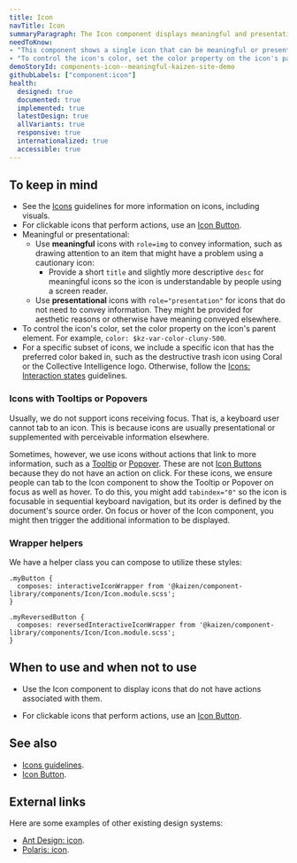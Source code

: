 ```yaml
---
title: Icon
navTitle: Icon
summaryParagraph: The Icon component displays meaningful and presentational icons.
needToKnow:
- "This component shows a single icon that can be meaningful or presentational."
- "To control the icon's color, set the color property on the icon's parent element."
demoStoryId: components-icon--meaningful-kaizen-site-demo
githubLabels: ["component:icon"]
health:
  designed: true
  documented: true
  implemented: true
  latestDesign: true
  allVariants: true
  responsive: true
  internationalized: true
  accessible: true
---
```



## To keep in mind

*   See the [Icons](/guidelines/icons) guidelines for more information on icons, including visuals.
*   For clickable icons that perform actions, use an [Icon Button](/components/icon-button).
*   Meaningful or presentational:
    *   Use **meaningful** icons with `role=img` to convey information, such as drawing attention to an item that might have a problem using a cautionary icon:
        *   Provide a short `title` and slightly more descriptive `desc` for meaningful icons so the icon is understandable by people using a screen reader.
    *   Use **presentational** icons with `role="presentation"` for icons that do not need to convey information. They might be provided for aesthetic reasons or otherwise have meaning conveyed elsewhere.
*   To control the icon's color, set the color property on the icon's parent element. For example, `color: $kz-var-color-cluny-500`.
*   For a specific subset of icons, we include a specific icon that has the preferred color baked in, such as the destructive trash icon using Coral or the Collective Intelligence logo. Otherwise, follow the [Icons: Interaction states](https://cultureamp.design/guidelines/icons/#interaction-states) guidelines.

### Icons with Tooltips or Popovers

Usually, we do not support icons receiving focus. That is, a keyboard user cannot tab to an icon. This is because icons are usually presentational or supplemented with perceivable information elsewhere.

Sometimes, however, we use icons without actions that link to more information, such as a [Tooltip](/components/tooltip) or [Popover](/components/popover). These are not [Icon Buttons](/components/icon-button) because they do not have an action on click. For these icons, we ensure people can tab to the Icon component to show the Tooltip or Popover on focus as well as hover. To do this, you might add `tabindex="0"` so the icon is focusable in sequential keyboard navigation, but its order is defined by the document's source order. On focus or hover of the Icon component, you might then trigger the additional information to be displayed.

### Wrapper helpers

We have a helper class you can compose to utilize these styles:

```
.myButton {
  composes: interactiveIconWrapper from '@kaizen/component-library/components/Icon/Icon.module.scss';
}

.myReversedButton {
  composes: reversedInteractiveIconWrapper from '@kaizen/component-library/components/Icon/Icon.module.scss';
}
```

## When to use and when not to use

<WhenToUseAndWhenNotToUse>
<WhenToUse>

- Use the Icon component to display icons that do not have actions associated with them.

</WhenToUse>
<WhenNotToUse>

- For clickable icons that perform actions, use an [Icon Button](/components/icon-button).

</WhenNotToUse>
</WhenToUseAndWhenNotToUse>

## See also

*   [Icons guidelines](/guidelines/icons/).
*   [Icon Button](/components/icon-button/).

## External links

Here are some examples of other existing design systems:

- [Ant Design: icon](https://ant.design/components/icon/#API).
- [Polaris: icon](https://polaris.shopify.com/components/images-and-icons/icon#navigation).

